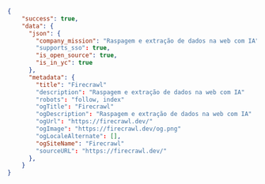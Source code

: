 ```json JSON
{
    "success": true,
    "data": {
      "json": {
        "company_mission": "Raspagem e extração de dados na web com IA"
        "supports_sso": true,
        "is_open_source": true,
        "is_in_yc": true
      },
      "metadata": {
        "title": "Firecrawl"
        "description": "Raspagem e extração de dados na web com IA"
        "robots": "follow, index"
        "ogTitle": "Firecrawl"
        "ogDescription": "Raspagem e extração de dados na web com IA"
        "ogUrl": "https://firecrawl.dev/"
        "ogImage": "https://firecrawl.dev/og.png"
        "ogLocaleAlternate": [],
        "ogSiteName": "Firecrawl"
        "sourceURL": "https://firecrawl.dev/"
      },
    }
}
```

